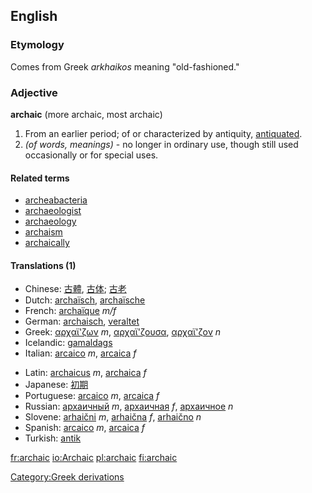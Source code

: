 ==English==

===Etymology===
Comes from Greek ''arkhaikos'' meaning "old-fashioned."

===Adjective===
'''archaic''' (more archaic, most archaic)

#From an earlier period; of or characterized by antiquity, [[antiquated]].
#''(of words, meanings)'' - no longer in ordinary use, though still used occasionally or for special uses.

====Related terms====
*[[archeabacteria]]
*[[archaeologist]]
*[[archaeology]]
*[[archaism]]
*[[archaically]]

====Translations (1)====
{{top}}
*Chinese: [[古體]], [[古体]]; [[古老]]
*Dutch: [[archaïsch]], [[archaïsche]]
*French: [[archaïque]] ''m/f''
*German: [[archaisch]], [[veraltet]]
*Greek: [[αρχαϊ'ζων]] ''m'', [[αρχαϊ'ζουσα]], [[αρχαϊ'ζον]] ''n''
*Icelandic: [[gamaldags]]
*Italian: [[arcaico]] ''m'', [[arcaica]] ''f''
{{mid}}
*Latin: [[archaicus]] ''m'', [[archaica]] ''f''
*Japanese: [[初期]]
*Portuguese: [[arcaico]] ''m'', [[arcaica]] ''f''
*Russian: [[архаичный]] ''m'', [[архаичная]] ''f'', [[архаичное]] ''n''
*Slovene: [[arhaični]] ''m'', [[arhaična]] ''f'', [[arhaično]] ''n''
*Spanish: [[arcaico]] ''m'', [[arcaica]] ''f''
*Turkish: [[antik]]
{{bottom}}

[[Category:Greek derivations]]

[[fr:archaic]]
[[io:Archaic]]
[[pl:archaic]]
[[fi:archaic]]